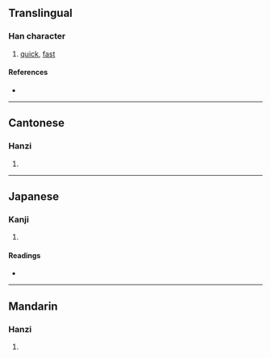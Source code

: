 {{character info/new}}
==Translingual==

===Han character===
{{Han char|rn=40|rad=宀|as=08|sn=11|four=30801|canj=JJLO|ids=⿱宀疌}}

# [[quick]], [[fast]]

====References====
* {{Han ref|kx=0287.190|dkj=07199|dj=0569.050|hdz=20938.030|uh=5BC1|ud=23489|bh=D4F1|bd=54513}}

----

==Cantonese==

===Hanzi===
{{yue-hanzi|jyut=[[zaam2]], [[zaan2]]|y=jaam2, jaan2}}

# {{defn|lang=yue|sort=宀08}}

----

==Japanese==

===Kanji===
{{ja-kanji|grade=|rs=宀08}}

# {{defn|lang=ja|sort=宀08}}

====Readings====
* {{ja-readings|on=[[さん]] (san), [[しょう]] (shō)|kun=[[すみやか]] (sumiyaka)}}

----

==Mandarin==

===Hanzi===
{{cmn-hanzi|pin=[[zǎn]] ([[zan3]])|wg=tsan<sup>3</sup>}}

# {{defn|lang=cmn|sort=宀08}}